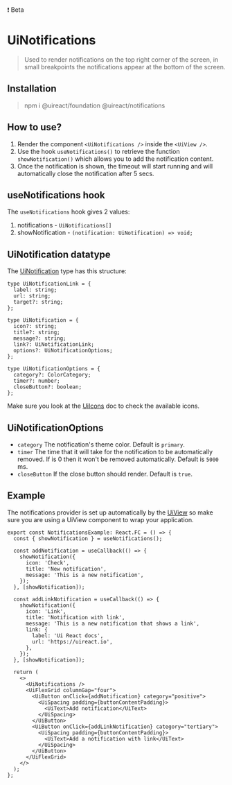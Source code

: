 
<UiBadge category="warning">❗️ Beta</UiBadge>

# UiNotifications

<Metadata packageName='notifications' packageJson={packageJson} />

> Used to render notifications on the top right corner of the screen, in small breakpoints the notifications appear at the bottom of the screen.

## Installation

> npm i @uireact/foundation @uireact/notifications

## How to use?

1. Render the component `<UiNotifications />` inside the `<UiView />`.
2. Use the hook `useNotifications()` to retrieve the function `showNotification()` which allows you to add the notification content.
3. Once the notification is shown, the timeout will start running and will automatically close the notification after 5 secs.

## useNotifications hook

The `useNotifications` hook gives 2 values:

1. notifications - `UiNotifications[]`
2. showNotification - `(notification: UiNotification) => void;`

## UiNotification datatype

The [UiNotification](https://github.com/inavac182/uireact/blob/main/packages/foundation/src/types/notifications.ts) type has this structure:

```tsx
type UiNotificationLink = {
  label: string;
  url: string;
  target?: string;
};

type UiNotification = {
  icon?: string;
  title?: string;
  message?: string;
  link?: UiNotificationLink;
  options?: UiNotificationOptions;
};

type UiNotificationOptions = {
  category?: ColorCategory;
  timer?: number;
  closeButton?: boolean;
};
```

Make sure you look at the [UiIcons](./packages-icons-docs-docs) doc to check the available icons.

## UiNotificationOptions

- `category` The notification's theme color. Default is `primary`.
- `timer` The time that it will take for the notification to be automatically removed. If is 0 then it won't be removed automatically. Default is `5000` ms.
- `closeButton` If the close button should render. Default is `true`.

## Example

The notifications provider is set up automatically by the [UiView](./packages-view-docs-view) so make sure you are using a UiView component to wrap your application.

<NotificationsExample />

```tsx
export const NotificationsExample: React.FC = () => {
  const { showNotification } = useNotifications();

  const addNotification = useCallback(() => {
    showNotification({
      icon: 'Check',
      title: 'New notification',
      message: 'This is a new notification',
    });
  }, [showNotification]);

  const addLinkNotification = useCallback(() => {
    showNotification({
      icon: 'Link',
      title: 'Notification with link',
      message: 'This is a new notification that shows a link',
      link: {
        label: 'Ui React docs',
        url: 'https://uireact.io',
      },
    });
  }, [showNotification]);

  return (
    <>
      <UiNotifications />
      <UiFlexGrid columnGap="four">
        <UiButton onClick={addNotification} category="positive">
          <UiSpacing padding={buttonContentPadding}>
            <UiText>Add notification</UiText>
          </UiSpacing>
        </UiButton>
        <UiButton onClick={addLinkNotification} category="tertiary">
          <UiSpacing padding={buttonContentPadding}>
            <UiText>Add a notification with link</UiText>
          </UiSpacing>
        </UiButton>
      </UiFlexGrid>
    </>
  );
};
```
